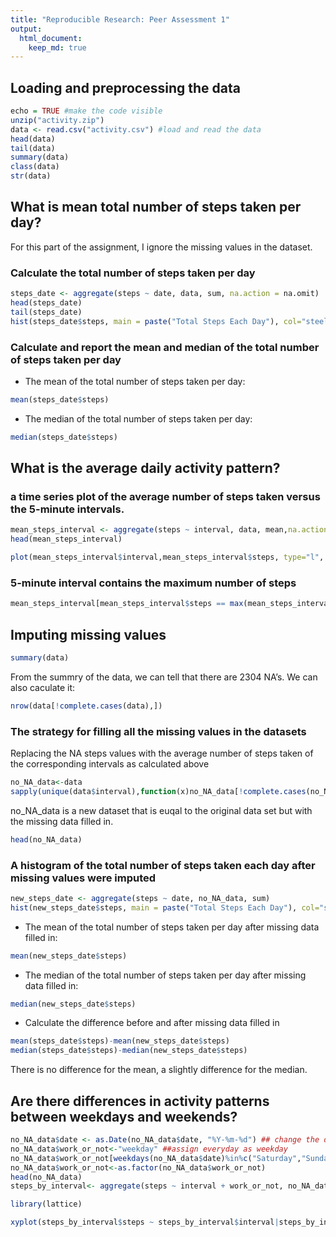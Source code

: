 ```yaml
---
title: "Reproducible Research: Peer Assessment 1"
output: 
  html_document:
    keep_md: true
---
```



## Loading and preprocessing the data
```r
echo = TRUE #make the code visible
unzip("activity.zip")
data <- read.csv("activity.csv") #load and read the data
head(data)
tail(data)
summary(data)
class(data)
str(data)

```

## What is mean total number of steps taken per day?
For this part of the assignment, I ignore the missing values in the dataset. 

### Calculate the total number of steps taken per day
```r
steps_date <- aggregate(steps ~ date, data, sum, na.action = na.omit)
head(steps_date)
tail(steps_date)
hist(steps_date$steps, main = paste("Total Steps Each Day"), col="steelblue", xlab="Number of Steps")
```

### Calculate and report the mean and median of the total number of steps taken per day
* The mean of the total number of steps taken per day: 
```r
mean(steps_date$steps)
```
* The median of the total number of steps taken per day: 
```r
median(steps_date$steps)
```


## What is the average daily activity pattern?

### a time series plot of the average number of steps taken versus the 5-minute intervals. 
```r
mean_steps_interval <- aggregate(steps ~ interval, data, mean,na.action = na.omit)
head(mean_steps_interval)

plot(mean_steps_interval$interval,mean_steps_interval$steps, type="l", col = "steelblue",lwd = 2,xlab="5-minute intervals", ylab="average number of steps taken",main="Average Number of Steps taken versus 5-minute intervals")
```

### 5-minute interval contains the maximum number of steps
```r
mean_steps_interval[mean_steps_interval$steps == max(mean_steps_interval$steps), ]
```



## Imputing missing values
```r
summary(data)
```
From the summry of the data, we can tell that there are 2304 NA's. 
We can also caculate it: 
```r
nrow(data[!complete.cases(data),])
```
### The strategy for filling all the missing values in the datasets 

Replacing the NA steps values with the average number of steps taken of the corresponding intervals as calculated above
```r
no_NA_data<-data
sapply(unique(data$interval),function(x)no_NA_data[!complete.cases(no_NA_data)&(no_NA_data$interval==x),1]<<-mean_steps_interval$steps[mean_steps_interval$interval==x])

```
no_NA_data is a new dataset that is euqal to the original data set but with the missing data filled in. 
```r
head(no_NA_data)
```
### A histogram of the total number of steps taken each day after missing values were imputed

```r
new_steps_date <- aggregate(steps ~ date, no_NA_data, sum)
hist(new_steps_date$steps, main = paste("Total Steps Each Day"), col="steelblue", xlab="Number of Steps")

```

* The mean of the total number of steps taken per day after missing data filled in: 
```r
mean(new_steps_date$steps)
```

* The median of the total number of steps taken per day after missing data filled in: 
```r
median(new_steps_date$steps)
```

* Calculate the difference before and after missing data filled in
```r
mean(steps_date$steps)-mean(new_steps_date$steps)
median(steps_date$steps)-median(new_steps_date$steps)
```
There is no difference for the mean, a slightly difference for the median.

## Are there differences in activity patterns between weekdays and weekends?
```r
no_NA_data$date <- as.Date(no_NA_data$date, "%Y-%m-%d") ## change the date formate from factor to date
no_NA_data$work_or_not<-"weekday" ##assign everyday as weekday
no_NA_data$work_or_not[weekdays(no_NA_data$date)%in%c("Saturday","Sunday")]<-"weekend" ##assign days are weekends
no_NA_data$work_or_not<-as.factor(no_NA_data$work_or_not)
head(no_NA_data)
steps_by_interval<- aggregate(steps ~ interval + work_or_not, no_NA_data, mean)

library(lattice)

xyplot(steps_by_interval$steps ~ steps_by_interval$interval|steps_by_interval$work_or_not, main="Average Number of Steps taken versus 5-minute intervals",xlab="5-minute intervals", ylab="average number of steps taken",layout=c(1,2), type="l")

```

